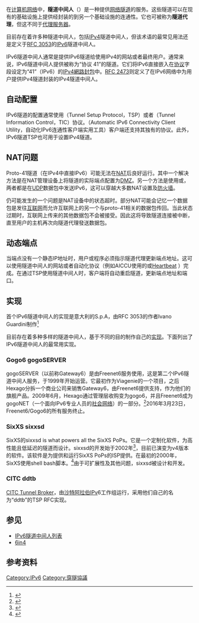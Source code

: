 {{NoteTA
|G1=IT
}}
{{校对翻译}}
在[[计算机网络|计算机网络]]中，'''隧道中间人'''（{{lang-en|'''tunnel broker'''}}）是一种提供[[隧道协议|网络隧道]]的服务。这些隧道可以在现有的基础设施上提供经封装的到另一个基础设施的连通性。它也可被称为'''隧道代理'''，但这不同于[[代理服务器|代理服务器]]。

目前存在着许多种隧道中间人，包括[[IPv4|IPv4]]隧道中间人，但该术语的最常见用法还是定义于[[rfc:3053|RFC 3053]]的[[IPv6|IPv6]]隧道中间人。

IPv6隧道中间人通常是提供IPv6隧道给使用IPv4的网站或者最终用户。通常来说，IPv6隧道中间人提供被称为“协议 41”的隧道。它们将IPv6直接嵌入在[[网络传输协议|协议]]字段设定为“41”（IPv6）的[[IPv4|IPv4]][[網路封包|網路封包]]中。[[rfc:2473|RFC 2473]]则定义了在IPv6网络中为用户提供IPv4隧道封装的IPv4隧道中间人。

== 自动配置 ==
IPv6隧道的配置通常使用{{tsl|en|Tunnel Setup Protocol|隧道设置协议}}（Tunnel Setup Protocol，TSP）或者{{tsl|en|Tunnel Information Control|隧道信息控制}}（Tunnel Information Control，TIC）协议。{{tsl|en|AICCU}}（Automatic IPv6 Connectivity Client Utility，自动化IPv6连通性客户端实用工具）客户端还支持其独有的协议。此外，IPv6隧道TSP也可用于设置IPv4隧道。

== NAT问题 ==
Proto-41隧道（在IPv4中直接IPv6）可能无法在[[网络地址转换|NAT]]后良好运行。其中一个解决方法是在NAT管理设备上将隧道的实际端点配置为[[DMZ|DMZ]]。另一个方法是使用{{tsl|en|AYIYA}}或{{tsl|en|Tunnel Setup Protocol|隧道设置协议|TSP}}，两者都是在[[用户数据报协议|UDP]]数据包中发送IPv6，这可以穿越大多数NAT设置及[[防火墙|防火墙]]。

仍可能发生的一个问题是NAT设备中的状态超时。部分NAT可能会记忆一个数据包是发往[[互联网|互联网]]而允许互联网上的另一个与proto-41相关的数据包传回。当此状态过期时，互联网上传来的其他数据包不会被接受。因此这将导致隧道连接被中断，直至用户的主机再次向隧道代理發送数据包。

== 动态端点 ==
当端点没有一个静态IP地址时，用户或程序必须指示隧道代理更新端点地址。这可以使用隧道中间人的网站或者自动化协议（例如AICCU使用的{{tsl|en|Tunnel Setup Protocol|隧道设置协议|TSP}}或[http://www.sixxs.net/tools/heartbeat/ Heartbeat] {{Wayback|url=http://www.sixxs.net/tools/heartbeat/ |date=20090225073512 }}）完成。在通过TSP使用隧道中间人时，客户端将自动重启隧道，更新端点地址和端口。

== 实现 ==
首个IPv6隧道中间人的实现是意大利{{tsl|en|CSELT}}的S.p.A，由RFC 3053的作者Ivano Guardini制作<ref>{{cite web|url=https://www.ietf.org/proceedings/46/slides/ngtrans-ivano-tunnel-broker/sld006.htm|title=IETF46 Proceedings - Available Tunnel Brokers|accessdate=18 December 2015|publisher=IETF|archive-date=2016-03-04|archive-url=https://web.archive.org/web/20160304002319/https://www.ietf.org/proceedings/46/slides/ngtrans-ivano-tunnel-broker/sld006.htm|dead-url=no}}</ref>

目前存在着多种多样的隧道中间人，基于不同的目的制作自己的[[实现|实现]]。下面列出了IPv6隧道中间人的最常用实现。

=== Gogo6 gogoSERVER ===
gogoSERVER（以前称Gateway6）是由Freenet6服务使用，这是第二个IPv6隧道中间人服务，于1999年开始运营。它最初作为Viagenie的一个项目，之后Hexago分拆一个商业公司来销售Gateway6，由Freenet6提供支持，作为他们的旗舰产品。2009年6月，Hexago通过管理层收购变为gogo6{{what}}，并且Freenet6成为gogoNET（一个面向IPv6专业人员的[[社会网络|社会网络]]）的一部分。<ref>{{Cite web|url=http://gogonet.gogo6.com|title=Gogonet homepage|accessdate=14 December 2014|publisher=Gogonet.gogo6.com|deadurl=yes|archiveurl=https://web.archive.org/web/20120511231844/http://gogonet.gogo6.com/|archivedate=2012-05-11}}</ref>2016年3月23日，Freenet6/Gogo6的所有服务终止。

=== SixXS sixxsd ===
SixXS的sixxsd is what powers all the SixXS PoPs。它是一个定制化软件，为高性能且低延迟的隧道而设计。sixxsd的开发始于2002年<ref name="sixxsdhistory">{{cite web|url=http://www.sixxs.net/about/history/|title=SixXS - IPv6 Deployment & Tunnel Broker :: History|accessdate=14 December 2014|publisher=Sixxs.net|archive-date=2012-01-01|archive-url=https://web.archive.org/web/20120101121123/http://www.sixxs.net/about/history/|dead-url=no}}</ref>，目前已演变为v4版本的软件。该软件是为提供和运行SixXS PoPs的ISP提供。在最初的2000年，SixXS使用shell bash脚本。<ref name="ipng">{{cite web|url=http://meetings.ripe.net/ripe-42/presentations/ripe42-ipv6-ipng/sld008.html|title=2.3 Tunnelserver config|accessdate=14 December 2014|publisher=Meetings.ripe.net|archive-date=2016-03-05|archive-url=https://web.archive.org/web/20160305134853/http://meetings.ripe.net/ripe-42/presentations/ripe42-ipv6-ipng/sld008.html|dead-url=no}}</ref>由于可扩展性及其他问题，sixxsd被设计和开发。

=== CITC ddtb ===
[https://web.archive.org/web/20150209041641/http://www.ipv6.org.sa/tunnelbroker CITC Tunnel Broker]，由[[沙特阿拉伯|沙特阿拉伯]]IPv6工作组运行，采用他们自己的名为“ddtb”的TSP RFC实现。

== 参见 ==
* [[IPv6隧道中间人列表|IPv6隧道中间人列表]]
* [[6in4|6in4]]

== 参考资料 ==
{{Reflist}}

[[Category:IPv6|Category:IPv6]]
[[Category:穿隧協議|Category:穿隧協議]]